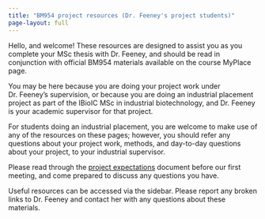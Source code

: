 ```yaml
---
title: "BM954 project resources (Dr. Feeney's project students)"
page-layout: full
---
```


Hello, and welcome! These resources are designed to assist you as you complete your MSc thesis with Dr. Feeney, and should be read in conjunction with official BM954 materials available on the course MyPlace page.

::: callout-note

You may be here because you are doing your project work under Dr. Feeney's supervision, or because you are doing an industrial placement project as part of the IBioIC MSc in industrial biotechnology, and Dr. Feeney is your academic supervisor for that project.

For students doing an industrial placement, you are welcome to make use of any of the resources on these pages; however, you should refer any questions about your project work, methods, and day-to-day questions about your project, to your industrial supervisor. 
:::

Please read through the [project expectations](expectations.qmd) document before our first meeting, and come prepared to discuss any questions you have.

Useful resources can be accessed via the sidebar. Please report any broken links to Dr. Feeney and contact her with any questions about these materials.


